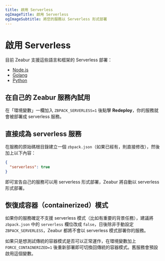 ```yaml
---
title: 啟用 Serverless
ogImageTitle: 啟用 Serverless
ogImageSubtitle: 將您的服務以 Serverless 形式部署
---
```


# 啟用 Serverless

目前 Zeabur 支援這些語言和框架的 Serverless 部署：

- [Node.js](/guides/nodejs)
- [Golang](/guides/go)
- [Python](/guides/python)

## 在自己的 Zeabur 服務內試用

在「環境變數」一欄加入 `ZBPACK_SERVERLESS=1` 後點擊 **Redeploy**，你的服務就會被部署成 serverless 服務。

## 直接成為 serverless 服務

在服務的原始碼根目錄建立一個 `zbpack.json`（如果已經有，則直接修改），然後加上以下內容：

```json
{
  "serverless": true
}
```

即可宣告自己的服務可以用 serverless 形式部署，Zeabur 將自動以 serverless 形式部署。

## 恢復成容器（containerized）模式

如果你的服務確定不支援 serverless 模式（比如有重要的背景任務），建議將 `zbpack.json` 中的
`serverless` 欄位改成 `false`，日後除非手動設定 `ZBPACK_SERVERLESS`，Zeabur 都將不會以
serverless 模式部署你的服務。

如果只是想測試傳統的容器模式是否可以正常運作，在環境變數加上 `FORCE_CONTAINERIZED=1`
後重新部署即可切換回傳統的容器模式。舊服務會預設啟用這個變數。
